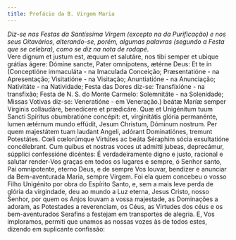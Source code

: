 ```yaml
---
title: Prefácio da B. Virgem Maria
---
```


<em>
  Diz-se nas Festas da Santíssima Virgem (excepto na da Purificação) e nos seus
  Oitavários, alterando-se, porém, algumas palavras (segundo a Festa que se
  celebra), como se diz na nota de rodapé.
</em>

<div class="grid grid-cols-2 gap-5">
  <span class="col-6 text-justify">
    Vere dignum et justum est, æquum et salutáre, nos tibi semper et ubique
    grátias ágere: Dómine sancte, Pater omnípotens, ætérne Deus: Et te in
    (Conceptióne immaculáta - na Imaculada Conceição; Præsentatióne - na
    Apresentação; Visitatióne - na Visitação; Anuntiatióne - na Anunciação;
    Nativitáte - na Natividade; Festa das Dores diz-se: Transfixióne - na
    transfixão; Festa de N. S. do Monte Carmelo: Solemnitáte - na Solenidade;
    Missas Votivas diz-se: Veneratióne - em Veneração.) beátæ Maríæ semper
    Vírginis collaudáre, benedícere et prædicáre. Quæ et Unigénitum tuum Sancti
    Spíritus obumbratióne concépit: et, virginitátis glória permanénte, lumen
    ætérnum mundo effúdit, Jesum Christum, Dóminum nostrum. Per quem majestátem
    tuam laudant Angeli, adórant Dominatiónes, tremunt Potestátes. Cœli
    cœlorúmque Virtútes ac beáta Séraphim sócia exsultatióne concélebrant. Cum
    quibus et nostras voces ut admitti jubeas, deprecámur, súpplici confessióne
    dicéntes:
  </span>
  <span class="col-6 text-justify">
    É verdadeiramente digno e justo, racional e salutar render-Vos graças em
    todos os lugares e sempre, ó Senhor santo, Pai omnipotente, eterno Deus, e
    de sempre Vos louvar, bendizer e anunciar da Bem-aventurada Maria, sempre
    Virgem. Foi ela quem concebeu o vosso Filho Unigénito por obra do Espírito
    Santo, e, sem a mais leve perda de glória da virgindade, deu ao mundo a Luz
    eterna, Jesus Cristo, nosso Senhor, por quem os Anjos louvam a vossa
    majestade, as Dominações a adoram, as Potestades a reverenciam, os Céus, as
    Virtudes dos céus e os bem-aventurados Serafins a festejam em transportes de
    alegria. E, Vos imploramos, permiti que unamos as nossas vozes às de todos
    estes, dizendo em suplicante confissão:
  </span>
</div>
